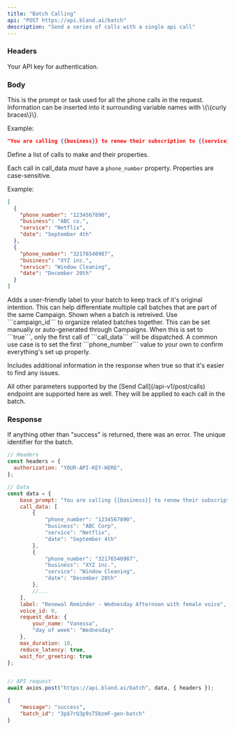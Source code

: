 ```yaml
---
title: "Batch Calling"
api: "POST https://api.bland.ai/batch"
description: "Send a series of calls with a single api call"
---
```


### Headers

<ParamField header="authorization" type="string">
  Your API key for authentication.
</ParamField>

### Body

<ParamField body="base_prompt" type="string" required>
  This is the prompt or task used for all the phone calls in the request. Information can be inserted into it surrounding variable names with \{\{curly braces\}\}.

  Example: 
  ```json
  "You are calling {{business}} to renew their subscription to {{service}} before it expires on {{date}}."
  ```
</ParamField>

<ParamField body="call_data" type="array" required>
  Define a list of calls to make and their properties. 
  
  Each call in call_data *must* have a `phone_number` property. Properties are case-sensitive.

  Example:
```json
[
  {   
    "phone_number": "1234567890",
    "business": "ABC co.",
    "service": "Netflix",
    "date": "September 4th"
  },
  {
    "phone_number": "32176540987",
    "business": "XYZ inc.",
    "service": "Window Cleaning",
    "date": "December 20th"
  }
]
```
</ParamField>

<ParamField body="label" type="string">
  Adds a user-friendly label to your batch to keep track of it's original intention. This can help differentiate multiple call batches that are part of the same Campaign. Shown when a batch is retreived.
</ParamField>

<ParamField body="campaign_id" type="string">
  Use ```campaign_id``` to organize related batches together. This can be set manually or auto-generated through Campaigns. 
</ParamField>

<ParamField body="test_mode" type="boolean" default="false">
  When this is set to ```true```, only the first call of ```call_data``` will be dispatched. A common use case is to set the first ```phone_number``` value to your own to confirm everything's set up properly.

  Includes additional information in the response when true so that it's easier to find any issues.
</ParamField>

<ParamField body="*">
  All other parameters supported by the [Send Call](/api-v1/post/calls) endpoint are supported here as well. They will be applied to each call in the batch.
</ParamField>

### Response

<ResponseField name="message" type="string">
  If anything other than "success" is returned, there was an error.
</ResponseField>

<ResponseField name="batch_id" type="string">
  The unique identifier for the batch.
</ResponseField>

<RequestExample>

```javascript SendCall.js
// Headers
const headers = {
  authorization: "YOUR-API-KEY-HERE",
};

// Data
const data = {
    base_prompt: "You are calling {{business}} to renew their subscription to {{service}} before it expires on {{date}}.",
    call_data: [
        {   
            "phone_number": "1234567890",
            "business": "ABC Corp",
            "service": "Netflix",
            "date": "September 4th"
        },
        {
            "phone_number": "32176540987",
            "business": "XYZ inc.",
            "service": "Window Cleaning",
            "date": "December 20th"
        },
        //...
    ],
    label: "Renewal Reminder - Wednesday Afternoon with female voice",
    voice_id: 0,
    request_data: {
        your_name: "Vanessa",
        "day of week": "Wednesday"
    },
    max_duration: 10,
    reduce_latency: true,
    wait_for_greeting: true
};


// API request
await axios.post("https://api.bland.ai/batch", data, { headers });
```
</RequestExample>

<ResponseExample>

```json Response
{
    "message": "success",
    "batch_id": "3p$7rQ3p9sT5bzmF-gen-batch"
}
```

</ResponseExample>

